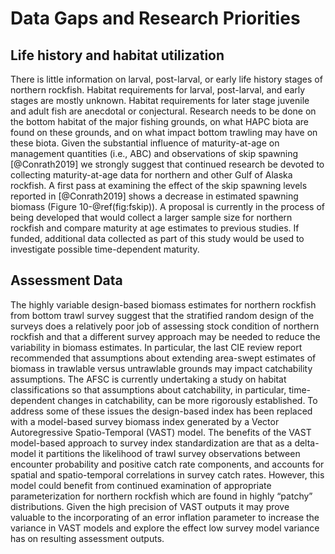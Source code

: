 # Data Gaps and Research Priorities

## Life history and habitat utilization

There is little information on larval, post-larval, or early life history stages of northern rockfish. 
Habitat requirements for larval, post-larval, and early stages are mostly unknown. 
Habitat requirements for later stage juvenile and adult fish are anecdotal or conjectural. 
Research needs to be done on the bottom habitat of the major fishing grounds, on what HAPC biota are found on these grounds, and on what impact bottom trawling may have on these biota.
Given the substantial influence of maturity-at-age on management quantities (i.e., ABC) and observations of skip spawning [@Conrath2019] we strongly suggest that continued research be devoted to collecting maturity-at-age data for northern and other Gulf of Alaska rockfish. 
A first pass at examining the effect of the skip spawning levels reported in [@Conrath2019] shows a decrease in estimated spawning biomass (Figure 10-\@ref(fig:fskip)).
A proposal is currently in the process of being developed that would collect a larger sample size for northern rockfish and compare maturity at age estimates to previous studies. 
If funded, additional data collected as part of this study would be used to investigate possible time-dependent maturity.

## Assessment Data

The highly variable design-based biomass estimates for northern rockfish from bottom trawl survey suggest that the stratified random design of the surveys does a relatively poor job of assessing stock condition of northern rockfish and that a different survey approach may be needed to reduce the variability in biomass estimates. 
In particular, the last CIE review report recommended that assumptions about extending area-swept estimates of biomass in trawlable versus untrawlable grounds may impact catchability assumptions. 
The AFSC is currently undertaking a study on habitat classifications so that assumptions about catchability, in particular, time-dependent changes in catchability, can be more rigorously established.
To address some of these issues the design-based index has been replaced with a model-based survey biomass index generated by a Vector Autoregressive Spatio-Temporal (VAST) model. 
The benefits of the VAST model-based approach to survey index standardization are that as a delta-model it partitions the likelihood of trawl survey observations between encounter probability and positive catch rate components, and accounts for spatial and spatio-temporal correlations in survey catch rates.
However, this model could benefit from continued examination of appropriate parameterization for northern rockfish which are found in highly "patchy" distributions.
Given the high precision of VAST outputs it may prove valuable to the incorporating  of an error inflation parameter to increase the variance in VAST models and explore the effect low survey model variance has on resulting assessment outputs.

